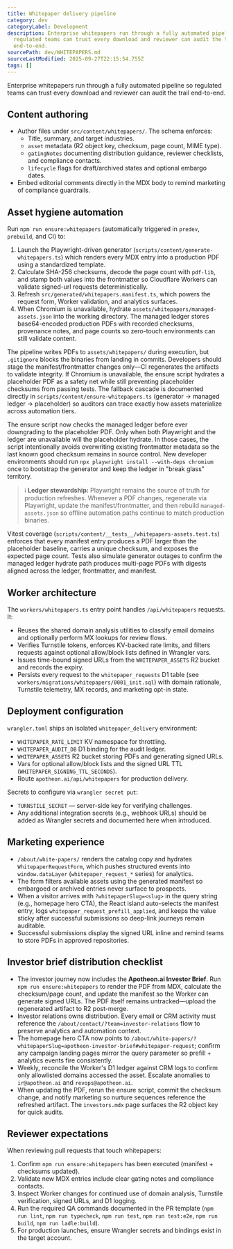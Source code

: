 ```yaml
---
title: Whitepaper delivery pipeline
category: dev
categoryLabel: Development
description: Enterprise whitepapers run through a fully automated pipeline so
  regulated teams can trust every download and reviewer can audit the trail
  end-to-end.
sourcePath: dev/WHITEPAPERS.md
sourceLastModified: 2025-09-27T22:15:54.755Z
tags: []
---
```


Enterprise whitepapers run through a fully automated pipeline so regulated teams can trust every
download and reviewer can audit the trail end-to-end.

## Content authoring

- Author files under `src/content/whitepapers/`. The schema enforces:
  - Title, summary, and target industries.
  - `asset` metadata (R2 object key, checksum, page count, MIME type).
  - `gatingNotes` documenting distribution guidance, reviewer checklists, and compliance contacts.
  - `lifecycle` flags for draft/archived states and optional embargo dates.
- Embed editorial comments directly in the MDX body to remind marketing of compliance guardrails.

## Asset hygiene automation

Run `npm run ensure:whitepapers` (automatically triggered in `predev`, `prebuild`, and CI) to:

1. Launch the Playwright-driven generator (`scripts/content/generate-whitepapers.ts`) which renders
   every MDX entry into a production PDF using a standardized template.
2. Calculate SHA-256 checksums, decode the page count with `pdf-lib`, and stamp both values into the
   frontmatter so Cloudflare Workers can validate signed-url requests deterministically.
3. Refresh `src/generated/whitepapers.manifest.ts`, which powers the request form, Worker validation,
   and analytics surfaces.
4. When Chromium is unavailable, hydrate `assets/whitepapers/managed-assets.json` into the working
   directory. The managed ledger stores base64-encoded production PDFs with recorded checksums,
   provenance notes, and page counts so zero-touch environments can still validate content.

The pipeline writes PDFs to `assets/whitepapers/` during execution, but `.gitignore` blocks the binaries
from landing in commits. Developers should stage the manifest/frontmatter changes only—CI regenerates the
artifacts to validate integrity. If Chromium is unavailable, the ensure script hydrates a placeholder PDF
as a safety net while still preventing placeholder checksums from passing tests. The fallback cascade is
documented directly in `scripts/content/ensure-whitepapers.ts` (generator → managed ledger → placeholder)
so auditors can trace exactly how assets materialize across automation tiers.

The ensure script now checks the managed ledger before ever downgrading to the placeholder PDF. Only when
both Playwright and the ledger are unavailable will the placeholder hydrate. In those cases, the script
intentionally avoids overwriting existing frontmatter metadata so the last known good checksum remains in
source control. New developer environments should run `npx playwright install --with-deps chromium` once
to bootstrap the generator and keep the ledger in "break glass" territory.

> ℹ️ **Ledger stewardship:** Playwright remains the source of truth for production refreshes. Whenever a
> PDF changes, regenerate via Playwright, update the manifest/frontmatter, and then rebuild
> `managed-assets.json` so offline automation paths continue to match production binaries.

Vitest coverage (`scripts/content/__tests__/whitepapers-assets.test.ts`) enforces that every manifest
entry produces a PDF larger than the placeholder baseline, carries a unique checksum, and exposes the
expected page count. Tests also simulate generator outages to confirm the managed ledger hydrate path
produces multi-page PDFs with digests aligned across the ledger, frontmatter, and manifest.

## Worker architecture

The `workers/whitepapers.ts` entry point handles `/api/whitepapers` requests. It:

- Reuses the shared domain analysis utilities to classify email domains and optionally perform MX
  lookups for review flows.
- Verifies Turnstile tokens, enforces KV-backed rate limits, and filters requests against optional
  allow/block lists defined in Wrangler vars.
- Issues time-bound signed URLs from the `WHITEPAPER_ASSETS` R2 bucket and records the expiry.
- Persists every request to the `whitepaper_requests` D1 table (see
  `workers/migrations/whitepapers/0001_init.sql`) with domain rationale, Turnstile telemetry, MX
  records, and marketing opt-in state.

## Deployment configuration

`wrangler.toml` ships an isolated `whitepaper_delivery` environment:

- `WHITEPAPER_RATE_LIMIT` KV namespace for throttling.
- `WHITEPAPER_AUDIT_DB` D1 binding for the audit ledger.
- `WHITEPAPER_ASSETS` R2 bucket storing PDFs and generating signed URLs.
- Vars for optional allow/block lists and the signed URL TTL (`WHITEPAPER_SIGNING_TTL_SECONDS`).
- Route `apotheon.ai/api/whitepapers` for production delivery.

Secrets to configure via `wrangler secret put`:

- `TURNSTILE_SECRET` — server-side key for verifying challenges.
- Any additional integration secrets (e.g., webhook URLs) should be added as Wrangler secrets and
  documented here when introduced.

## Marketing experience

- `/about/white-papers/` renders the catalog copy and hydrates `WhitepaperRequestForm`, which pushes
  structured events into `window.dataLayer` (`whitepaper_request_*` series) for analytics.
- The form filters available assets using the generated manifest so embargoed or archived entries
  never surface to prospects.
- When a visitor arrives with `?whitepaperSlug=<slug>` in the query string (e.g., homepage hero CTA),
  the React island auto-selects the manifest entry, logs `whitepaper_request_prefill_applied`, and
  keeps the value sticky after successful submissions so deep-link journeys remain auditable.
- Successful submissions display the signed URL inline and remind teams to store PDFs in approved
  repositories.

## Investor brief distribution checklist

- The investor journey now includes the **Apotheon.ai Investor Brief**. Run `npm run ensure:whitepapers`
  to render the PDF from MDX, calculate the checksum/page count, and update the manifest so the Worker can
  generate signed URLs. The PDF itself remains untracked—upload the regenerated artifact to R2 post-merge.
- Investor relations owns distribution. Every email or CRM activity must reference the
  `/about/contact/?team=investor-relations` flow to preserve analytics and automation context.
- The homepage hero CTA now points to
  `/about/white-papers/?whitepaperSlug=apotheon-investor-brief#whitepaper-request`; confirm any
  campaign landing pages mirror the query parameter so prefill + analytics events fire consistently.
- Weekly, reconcile the Worker\'s D1 ledger against CRM logs to confirm only allowlisted domains accessed the
  asset. Escalate anomalies to `ir@apotheon.ai` and `revops@apotheon.ai`.
- When updating the PDF, rerun the ensure script, commit the checksum change, and notify marketing so
  nurture sequences reference the refreshed artifact. The `investors.mdx` page surfaces the R2 object key
  for quick audits.

## Reviewer expectations

When reviewing pull requests that touch whitepapers:

1. Confirm `npm run ensure:whitepapers` has been executed (manifest + checksums updated).
2. Validate new MDX entries include clear gating notes and compliance contacts.
3. Inspect Worker changes for continued use of domain analysis, Turnstile verification, signed URLs,
   and D1 logging.
4. Run the required QA commands documented in the PR template (`npm run lint`, `npm run typecheck`,
   `npm run test`, `npm run test:e2e`, `npm run build`, `npm run ladle:build`).
5. For production launches, ensure Wrangler secrets and bindings exist in the target account.

